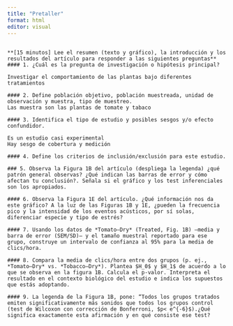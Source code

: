 ```yaml
---
title: "Pretaller"
format: html
editor: visual
---
```


## 

```         
**[15 minutos] Lee el resumen (texto y gráfico), la introducción y los resultados del artículo para responder a las siguientes preguntas** 
#### 1. ¿Cuál es la pregunta de investigación o hipótesis principal? 

Investigar el comportamiento de las plantas bajo diferentes tratamientos

#### 2. Define población objetivo, población muestreada, unidad de observación y muestra, tipo de muestreo.
Las muestra son las plantas de tomate y tabaco

#### 3. Identifica el tipo de estudio y posibles sesgos y/o efecto confundidor.

Es un estudio casi experimental
Hay sesgo de cobertura y medición

#### 4. Define los criterios de inclusión/exclusión para este estudio.  

### 5. Observa la Figura 1B del artículo (despliega la legenda) ¿qué patrón general observas? ¿Qué indican las barras de error y cómo afectan tu conclusión?. Señala si el gráfico y los test inferenciales son los apropiados. 

#### 6. Observa la Figura 1E del artículo. ¿Qué información nos da este gráfico? A la luz de las Figuras 1B y 1E, ¿pueden la frecuencia pico y la intensidad de los eventos acústicos, por sí solas, diferenciar especie y tipo de estrés?  

#### 7. Usando los datos de *Tomato–Dry* (Treated, Fig. 1B) —media y barra de error (SEM/SD)— y el tamaño muestral reportado para ese grupo, construye un intervalo de confianza al 95% para la media de clics/hora. 

#### 8. Compara la media de clics/hora entre dos grupos (p. ej., *Tomato–Dry* vs. *Tobacco–Dry*). Plantea $H_0$ y $H_1$ de acuerdo a lo que se observa en la figura 1B. Calcula el p-valor. Interpreta el resultado en el contexto biológico del estudio e indica los supuestos que estás adoptando.

#### 9. La legenda de la Figura 1B, pone: “Todos los grupos tratados emiten significativamente más sonidos que todos los grupos control (test de Wilcoxon con corrección de Bonferroni, $p< e^{-6}$).¿Qué significa exactamente esta afirmación y en qué consiste ese test? 
```
